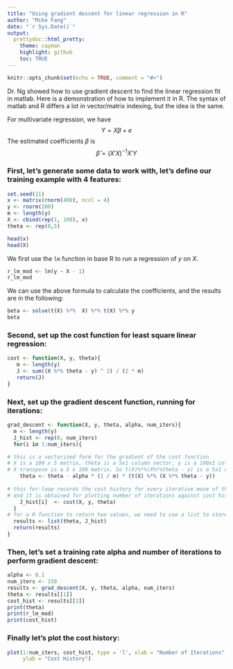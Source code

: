 ```yaml
---
title: "Using gradient descent for linear regression in R"
author: "Mike Fang"
date: "`r Sys.Date()`"
output:
  prettydoc::html_pretty:
    theme: cayman
    highlight: github
    toc: TRUE
---
```


```r
knitr::opts_chunk$set(echo = TRUE, comment = "#>")
```



Dr. Ng showed how to use gradient descent to find the linear regression fit in matlab. Here is a demonstration of how to implement it in R. The syntax of matlab and R differs a lot in vector/matrix indexing, but the idea is the same.

For multivariate regression, we have
$$
Y =  X\beta + e
$$
The estimated coefficients $\beta$ is 
$$
\hat{\beta} = (X'X)^{-1}X'Y
$$



### First, let’s generate some data to work with, let’s define our training example with 4 features:

```r
set.seed(11)
x <- matrix(rnorm(400), ncol = 4)
y <- rnorm(100)
m <- length(y)
X <- cbind(rep(1, 100), x)
theta <- rep(0,5)
```

```r
head(x)
head(X)
```

We first use the `lm` function in base R to run a regression of $y$ on $X$.
```r
r_lm_mod <- lm(y ~ X - 1)
r_lm_mod
```

We can use the above formula to calculate the coefficients, and the results are in the following:
```r
beta <- solve(t(X) %*%  X) %*% t(X) %*% y
beta
```



### Second, set up the cost function for least square linear regression:
```r
cost <- function(X, y, theta){
   m <- length(y)
   J <- sum((X %*% theta - y) ^ 2) / (2 * m)
   return(J)
}
```

### Next, set up the gradient descent function, running for iterations:
```r
grad_descent <- function(X, y, theta, alpha, num_iters){
  m <- length(y)
  J_hist <- rep(0, num_iters)
  for(i in 1:num_iters){

# this is a vectorized form for the gradient of the cost function
# X is a 100 x 5 matrix, theta is a 5x1 column vector, y is a 100x1 column vector
# X transpose is a 5 x 100 matrix. So t(X)%*%(X%*%theta - y) is a 5x1 column vector
    theta <- theta - alpha * (1 / m) * (t(X) %*% (X %*% theta - y))
    
# this for-loop records the cost history for every iterative move of the gradient descent,
# and it is obtained for plotting number of iterations against cost history.
    J_hist[i]  <- cost(X, y, theta)
  }
# for a R function to return two values, we need to use a list to store them:
  results <- list(theta, J_hist)
  return(results)
}
```


### Then, let’s set a training rate alpha and number of iterations to perform gradient descent:
```r
alpha <- 0.1
num_iters <- 150
results <- grad_descent(X, y, theta, alpha, num_iters)
theta <- results[[1]]
cost_hist <- results[[2]]
print(theta)
print(r_lm_mod)
print(cost_hist)
```


### Finally let’s plot the cost history:
```r
plot(1:num_iters, cost_hist, type = 'l', xlab = "Number of Iterations", 
     ylab = "Cost History")
```





























